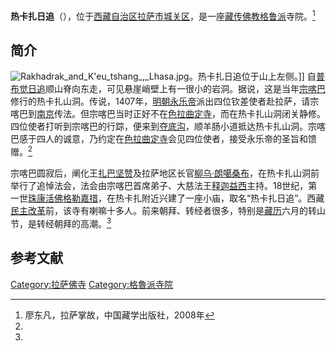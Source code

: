 {{Infobox Tibetan Buddhist monastery
|name =热卡扎日追
|image = Rakhadrak Hermitage.jpg 
|image size = 250px
|alt = 
|caption = 热卡扎日追
|t=ར་ཁ་བརག་རི་གྲོད་
|w=Ra kha brag ri khrod
|to = 
|ipa={{IPA|}}
|z=
|thdl=
|e=
|tc=熱卡扎日追
|s=热卡扎日追
|p=
|m=
|k=
|pushpin_map = China Tibet
|latd =29|latm =42|lats = 11| latNS = N 
|longd=91| longm= 08|longs =43|longEW = E
|iso_region = 
|map_caption = 
|mapsize =250
|location_country = 中国
|location = {{CHN}}[[西藏自治区|西藏自治区]][[拉萨市|拉萨市]][[城关区_(拉萨市)|城关区]]
|coordinates_display =
|founded_by = 
|date_founded =
|date_renovated =
|sect = [[格鲁派|格鲁派]]
|mather =[[色拉寺|色拉寺]]
|children =
|dedicated_to = 
|tulku =
|head_lama = 
|head_mgh =
|no._of_monks = 
|architecture = 
|festivals =
|footnotes = 
}}

'''热卡扎日追'''（{{bo|z=ར་ཁ་བརག་རི་གྲོད་|w=Ra kha brag ri khrod}}），位于[[西藏自治区|西藏自治区]][[拉萨市|拉萨市]][[城关区_(拉萨市)|城关区]]，是一座[[藏传佛教|藏传佛教]][[格鲁派|格鲁派]]寺院。<ref name=liao>廖东凡，拉萨掌故，中国藏学出版社，2008年</ref>

==简介==
[[File:Rakhadrak_and_K'eu_tshang_,_Lhasa.jpg|thumb]]。热卡扎日追位于山上左侧。]]
自[[普布觉日追|普布觉日追]]顺山脊向东走，可见悬崖峭壁上有一很小的岩洞。据说，这是当年[[宗喀巴|宗喀巴]]修行的热卡扎山洞。传说，1407年，[[明朝|明朝]][[永乐帝|永乐帝]]派出四位钦差使者赴拉萨，请宗喀巴到[[南京|南京]]传法。但宗喀巴当时正好不在[[色拉曲定寺|色拉曲定寺]]，而在热卡扎山洞闭关静修。四位使者打听到宗喀巴的行踪，便来到[[夺底沟|夺底沟]]，顺羊肠小道抵达热卡扎山洞。宗喀巴感于四人的诚意，乃约定在[[色拉曲定寺|色拉曲定寺]]会见四位使者，接受永乐帝的圣旨和馈赠。<ref name=liao/>

宗喀巴圆寂后，阐化王[[扎巴坚赞|扎巴坚赞]]及拉萨地区长官[[柳乌·朗噶桑布|柳乌·朗噶桑布]]，在热卡扎山洞前举行了追悼法会，法会由宗喀巴首席弟子、大慈法王[[释迦也失|释迦益西]]主持。18世纪，第一世[[珠康活佛|珠康活佛]][[格勒嘉措|格勒嘉措]]，在热卡扎附近兴建了一座小庙，取名“热卡扎日追”。西藏[[民主改革|民主改革]]前，该寺有喇嘛十多人。前来朝拜、转经者很多，特别是[[藏历|藏历]]六月的转山节，是转经朝拜的高潮。<ref name=liao/>

==参考文献==
{{reflist}}

{{拉萨地标}}
[[Category:拉萨佛寺|Category:拉萨佛寺]]
[[Category:格魯派寺院|Category:格魯派寺院]]